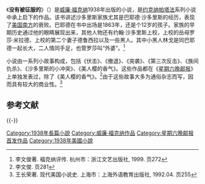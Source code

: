 {{Infobox book
| name         = 没有被征服的<br />''The Unvanquished''
| title_orig   = 
| translator   = 
| image        = Unvanquished.jpg
| caption      = 第一版
| author       = [[威廉·福克納|威廉·福克納]]
| cover_artist = 
| country      = 美國
| language     = 英語
| series       = 
| genre        = 
| publisher    = [[蘭登書屋|蘭登書屋]]
| release_date = 1938年
| media_type   = 印刷（精裝書 及 平裝書）
| pages        = 
| isbn         = 
| dewey        = 813/.52 20
| congress     = PS3511.A86 U5 1991
| oclc         = 23652115
| preceded_by  = 
| followed_by  = 
}}
《'''没有被征服的'''》（{{lang-en|'''''The Unvanquished'''''}}）是[[威廉·福克纳|威廉·福克纳]]1938年出版的小说，是[[约克纳帕塔法|约克纳帕塔法]]系列小说中承上启下的作品。该书讲述沙多里斯家族尤其是巴耶德·沙多里斯的经历，表现了[[美国南方|美国南方]]的衰败。巴耶德在书中出场是1863年，还是个12岁的孩子。家族的早期历史通过他的眼睛展现出来，其他人物还有约翰·沙多里斯上校，上校的岳母罗莎·米拉德、上校的第二个妻子德鲁西拉以及一些黑人。其中小黑人林戈是同巴耶德一起长大，二人情同手足，也管罗莎叫“外婆”。<ref>李文俊著. 福克纳评传. 杭州市：浙江文艺出版社, 1999. 页272</ref>

小说由一系列小故事构成，包括《伏击》、《撤退》、《突袭》、《第三次反击》、《族间仇杀》、《沙多里斯的小冲突》、《美人樱的香气》。这些作品都在《[[星期六晚邮报|星期六晚邮报]]》上单独发表过，除了《美人樱的香气》。<ref>李文俊. 页281</ref>由于这些故事大多为通俗杂志而写，因而具有较大的商业性。<ref>王长荣著. 现代美国小说史. 上海市：上海外语教育出版社, 1992.04. 页255</ref>

== 参考文献 ==
{{Reflist}}

{{-}}
{{威廉·福克纳}}

{{Authority control}}

[[Category:1938年長篇小說|Category:1938年長篇小說]]
[[Category:威廉·福克纳作品|Category:威廉·福克纳作品]]
[[Category:星期六晚邮报首发作品|Category:星期六晚邮报首发作品]]
[[Category:1938年美國小說|Category:1938年美國小說]]